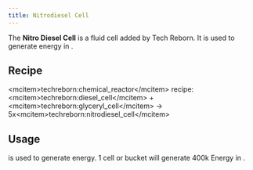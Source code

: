 ```yaml
---
title: Nitrodiesel Cell
---
```


<ItemImage file="nitrodiesel_cell" alt="Nitrodiesel Cell" size="200" />


The **Nitro Diesel Cell** is a fluid cell added by Tech Reborn. It is used to generate energy in <McItem slug="techreborn:diesel_generator" inline={true}/>.

## Recipe

\<mcitem\>techreborn:chemical_reactor\</mcitem\> recipe:\
\<mcitem\>techreborn:diesel_cell\</mcitem\> + \<mcitem\>techreborn:glyceryl_cell\</mcitem\> -\> 5x\<mcitem\>techreborn:nitrodiesel_cell\</mcitem\>

## Usage

<McItem slug="techreborn:nitrodiesel_cell" inline={true}/> is used to generate energy. 1 cell or bucket will generate 400k Energy in <McItem slug="techreborn:diesel_generator" inline={true}/>.